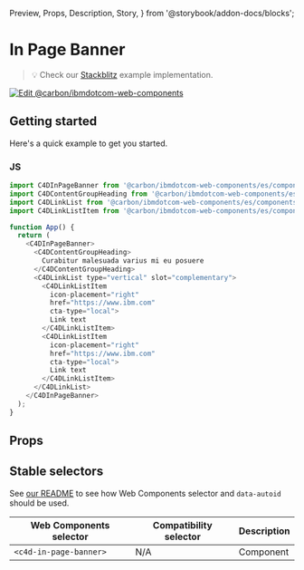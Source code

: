   Preview,
  Props,
  Description,
  Story,
} from '@storybook/addon-docs/blocks';

# In Page Banner

> 💡 Check our
> [Stackblitz](https://stackblitz.com/github/carbon-design-system/carbon-for-ibm-dotcom/tree/main/packages/web-components/examples/stackblitz/components-react/in-page-banner)
> example implementation.

[![Edit @carbon/ibmdotcom-web-components](https://developer.stackblitz.com/img/open_in_stackblitz.svg)](https://stackblitz.com/github/carbon-design-system/carbon-for-ibm-dotcom/tree/main/packages/web-components/examples/codesandbox/components-react/in-page-banner)

## Getting started

Here's a quick example to get you started.

### JS

```javascript
import C4DInPageBanner from '@carbon/ibmdotcom-web-components/es/components-react/in-page-banner/in-page-banner';
import C4DContentGroupHeading from '@carbon/ibmdotcom-web-components/es/components-react/content-group/content-group-heading';
import C4DLinkList from '@carbon/ibmdotcom-web-components/es/components-react/link-list/link-list';
import C4DLinkListItem from '@carbon/ibmdotcom-web-components/es/components-react/link-list/link-list-item';

function App() {
  return (
    <C4DInPageBanner>
      <C4DContentGroupHeading>
        Curabitur malesuada varius mi eu posuere
      </C4DContentGroupHeading>
      <C4DLinkList type="vertical" slot="complementary">
        <C4DLinkListItem
          icon-placement="right"
          href="https://www.ibm.com"
          cta-type="local">
          Link text
        </C4DLinkListItem>
        <C4DLinkListItem
          icon-placement="right"
          href="https://www.ibm.com"
          cta-type="local">
          Link text
        </C4DLinkListItem>
      </C4DLinkList>
    </C4DInPageBanner>
  );
}
```

## Props

<Props of={PropTypesRef} />

## Stable selectors

See
[our README](https://github.com/carbon-design-system/carbon-for-ibm-dotcom/tree/main/packages/web-components#stable-selectors-for-analytics-and-integratione2e-testing-in-web-components)
to see how Web Components selector and `data-autoid` should be used.

| Web Components selector | Compatibility selector | Description |
| ----------------------- | ---------------------- | ----------- |
| `<c4d-in-page-banner>`  | N/A                    | Component   |

<Description markdown={contributing} />
